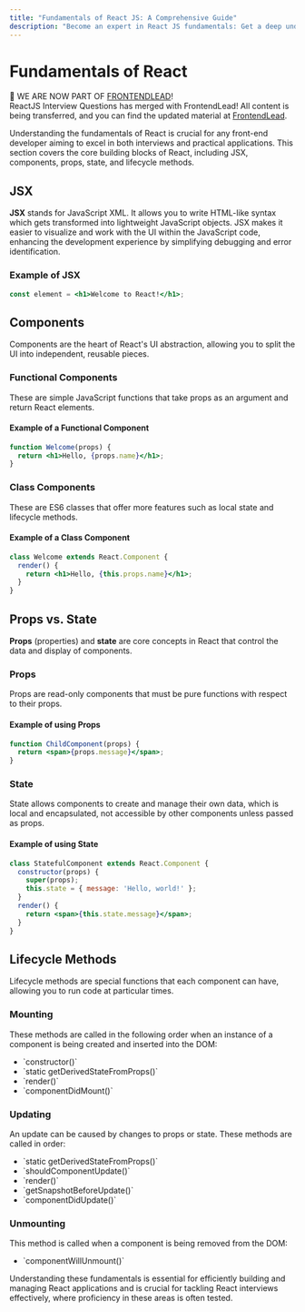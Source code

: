 ```yaml
---
title: "Fundamentals of React JS: A Comprehensive Guide"
description: "Become an expert in React JS fundamentals: Get a deep understanding of JSX, components, props, state, and lifecycle methods."
---
```


# Fundamentals of React


<Banner>
    <div style={{ fontWeight: 'bold', fontSize: '18px' }} >
        <FontAwesomeIcon style={{display: 'inline', marginRight: '10px'}} icon={faInfoCircle} width="24" /> <span>🎉  WE ARE NOW PART OF <a href="https://frontendlead.com?utm_source=reactjsinterview" style={{ color: '#006a96' }}>FRONTENDLEAD</a>!</span>
    </div>
    ReactJS Interview Questions has merged with FrontendLead! All content is being transferred, and you can find the updated material at <a href="https://frontendlead.com?utm_source=reactjsinterview">FrontendLead</a>.
</Banner>

Understanding the fundamentals of React is crucial for any front-end developer aiming to excel in both interviews and practical applications. This section covers the core building blocks of React, including JSX, components, props, state, and lifecycle methods.

## JSX

**JSX** stands for JavaScript XML. It allows you to write HTML-like syntax which gets transformed into lightweight JavaScript objects. JSX makes it easier to visualize and work with the UI within the JavaScript code, enhancing the development experience by simplifying debugging and error identification.

### Example of JSX
```jsx
const element = <h1>Welcome to React!</h1>;
```

## Components

Components are the heart of React's UI abstraction, allowing you to split the UI into independent, reusable pieces.

### Functional Components
These are simple JavaScript functions that take props as an argument and return React elements.

#### Example of a Functional Component
```jsx
function Welcome(props) {
  return <h1>Hello, {props.name}</h1>;
}
```

### Class Components
These are ES6 classes that offer more features such as local state and lifecycle methods.

#### Example of a Class Component
```jsx
class Welcome extends React.Component {
  render() {
    return <h1>Hello, {this.props.name}</h1>;
  }
}
```

## Props vs. State

**Props** (properties) and **state** are core concepts in React that control the data and display of components.

### Props
Props are read-only components that must be pure functions with respect to their props.

#### Example of using Props
```jsx
function ChildComponent(props) {
  return <span>{props.message}</span>;
}
```

### State
State allows components to create and manage their own data, which is local and encapsulated, not accessible by other components unless passed as props.

#### Example of using State
```jsx
class StatefulComponent extends React.Component {
  constructor(props) {
    super(props);
    this.state = { message: 'Hello, world!' };
  }
  render() {
    return <span>{this.state.message}</span>;
  }
}
```

## Lifecycle Methods

Lifecycle methods are special functions that each component can have, allowing you to run code at particular times.

### Mounting
These methods are called in the following order when an instance of a component is being created and inserted into the DOM:
- \`constructor()\`
- \`static getDerivedStateFromProps()\`
- \`render()\`
- \`componentDidMount()\`

### Updating
An update can be caused by changes to props or state. These methods are called in order:
- \`static getDerivedStateFromProps()\`
- \`shouldComponentUpdate()\`
- \`render()\`
- \`getSnapshotBeforeUpdate()\`
- \`componentDidUpdate()\`

### Unmounting
This method is called when a component is being removed from the DOM:
- \`componentWillUnmount()\`

Understanding these fundamentals is essential for efficiently building and managing React applications and is crucial for tackling React interviews effectively, where proficiency in these areas is often tested.


